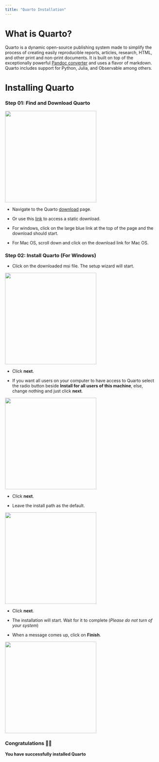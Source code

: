 ---
title: "Quarto Installation"
---


# What is Quarto?

Quarto is a dynamic open-source publishing system made to simplify the process of creating easily reproducible reports, articles, research, HTML, and other print and non-print documents. It is built on top of the exceptionally powerful [Pandoc converter](https://pandoc.org/) and uses a flavor of markdown.
Quarto includes support for Python, Julia, and Observable among others.

# Installing Quarto

### Step 01: Find and Download Quarto

![](images/quarto_download.PNG){height="300"}

-   Navigate to the Quarto [download](https://quarto.org/docs/download/) page.

-   Or use this [link](assets/quarto-1.3.450-win.msi) to access a static download.

-   For windows, click on the large blue link at the top of the page and the download should start.

-   For Mac OS, scroll down and click on the download link for Mac OS.

### Step 02: Install Quarto (For Windows)

-   Click on the downloaded msi file. The setup wizard will start.

![](images/install_01.png){height="300"}

-   Click **next**.

-   If you want all users on your computer to have access to Quarto select the radio button beside **Install for all users of this machine**, else, change nothing and just click **next**.

![](images/install_02.png){height="300"}

-   Click **next**.

-   Leave the install path as the default.

![](images/install_03.png){height="300"}

-   Click **next**.

-   The installation will start. Wait for it to complete (*Please do not turn of your system*)

-   When a message comes up, click on **Finish**.

![](images/install_04.png){height="300"}

### Congratulations 🎉😎

**You have successfully installed Quarto**